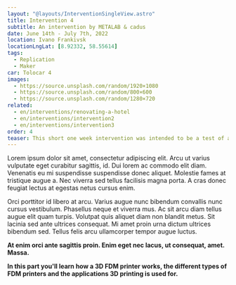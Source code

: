 ```yaml
---
layout: "@layouts/InterventionSingleView.astro"
title: Intervention 4
subtitle: An intervention by METALAB & cadus
date: June 14th - July 7th, 2022
location: Ivano Frankivsk
locationLngLat: [8.92332, 58.55614]
tags: 
  - Replication
  - Maker
car: Tolocar 4
images:
  - https://source.unsplash.com/random/1920×1080
  - https://source.unsplash.com/random/800×600
  - https://source.unsplash.com/random/1280×720
related:
  - en/interventions/renovating-a-hotel
  - en/interventions/intervention2
  - en/interventions/intervention3
order: 4
teaser: This short one week intervention was intended to be a test of a Tolocar working in a security-wise, more sensitive context (outside Western Ukraine
---
```

Lorem ipsum dolor sit amet, consectetur adipiscing elit. Arcu ut varius vulputate eget curabitur sagittis, id. Dui lorem ac commodo elit diam. Venenatis eu mi suspendisse suspendisse donec aliquet. Molestie fames at tristique augue a. Nec viverra sed tellus facilisis magna porta. A cras donec feugiat lectus at egestas netus cursus enim.

Orci porttitor id libero at arcu. Varius augue nunc bibendum convallis nunc cursus vestibulum. Phasellus neque et viverra mus. Ac sit arcu diam tellus augue elit quam turpis. Volutpat quis aliquet diam non blandit metus. Sit lacinia sed ante ultrices consequat. Mi amet proin urna dictum ultrices bibendum sed. Tellus felis arcu ullamcorper tempor augue luctus.

**At enim orci ante sagittis proin. Enim eget nec lacus, ut consequat, amet. Massa.**

**In this part you'll learn how a 3D FDM printer works, the different types of FDM printers and the applications 3D printing is used for.** 